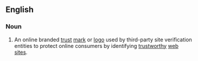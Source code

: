 ==English==

===Noun===
{{en-noun}}

# {{lb|en|Internet}} An online branded [[trust]] [[mark]] or [[logo]] used by third-party site verification entities to protect online consumers by identifying [[trustworthy]] [[web site]]s.